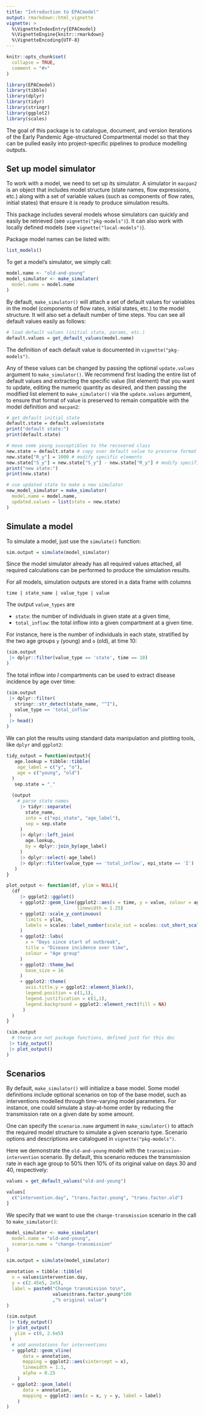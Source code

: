 ```yaml
---
title: "Introduction to EPACmodel"
output: rmarkdown::html_vignette
vignette: >
  %\VignetteIndexEntry{EPACmodel}
  %\VignetteEngine{knitr::rmarkdown}
  %\VignetteEncoding{UTF-8}
---
```


```r
knitr::opts_chunk$set(
  collapse = TRUE,
  comment = "#>"
)
```

```r
library(EPACmodel)
library(tibble)
library(dplyr)
library(tidyr)
library(stringr)
library(ggplot2)
library(scales)
```

The goal of this package is to catalogue, document, and version iterations of the Early Pandemic Age-structured Compartmental model so that they can be pulled easily into project-specific pipelines to produce modelling outputs. 

## Set up model simulator

To work with a model, we need to set up its simulator. A simulator in `macpan2` is an object that includes model structure (state names, flow expressions, etc.) along with a set of variable values (such as components of flow rates, initial states) that ensure it is ready to produce simulation results. 

This package includes several models whose simulators can quickly and easily be retrieved (see `vignette("pkg-models")`). It can also work with locally defined models (see `vignette("local-models")`). 

Package model names can be listed with:

```r
list_models()
```

To get a model's simulator, we simply call:

```r
model.name <- "old-and-young"
model_simulator <- make_simulator(
  model.name = model.name
)
```

By default, `make_simulator()` will attach a set of default values for variables in the model (components of flow rates, initial states, etc.) to the model structure. It will also set a default number of time steps. You can see all default values easily as follows:

```r
# load default values (initial state, params, etc.)
default.values = get_default_values(model.name)
```

The definition of each default value is documented in `vignette("pkg-models")`.

Any of these values can be changed by passing the optional `update.values` argument to `make_simulator()`. We recommend first loading the entire list of default values and extracting the specific value (list element) that you want to update, editing the numeric quantity as desired, and then passing the modified list element to `make_simulator()` via the `update.values` argument, to ensure that format of value is preserved to remain compatible with the model definition and `macpan2`:

```r
# get default initial state
default.state = default.values$state
print("default state:")
print(default.state)

# move some young susceptibles to the recovered class
new.state = default.state # copy over default value to preserve format
new.state["R_y"] = 1000 # modify specific elements
new.state["S_y"] = new.state["S_y"] - new.state["R_y"] # modify specific elements
print("new state:")
print(new.state)

# use updated state to make a new simulator 
new_model_simulator = make_simulator(
  model.name = model.name,
  updated.values = list(state = new.state)
)
```

## Simulate a model

To simulate a model, just use the `simulate()` function:

```r
sim.output = simulate(model_simulator)
```

Since the model simulator already has all required values attached, all required calculations can be performed to produce the simulation results. 

For all models, simulation outputs are stored in a data frame with columns

```
time | state_name | value_type | value
```

The output `value_types` are

- `state`: the number of individuals in given state at a given time,
- `total_inflow`: the total inflow into a given compartment at a given time.

For instance, here is the number of individuals in each state, stratified by the two age groups `y` (young) and `o` (old), at time 10:

```r
(sim.output
 |> dplyr::filter(value_type == 'state', time == 10)
)
```

The total inflow into $I$ compartments can be used to extract disease incidence by age over time:

```r
(sim.output
 |> dplyr::filter(
   stringr::str_detect(state_name, "^I"),
   value_type == 'total_inflow'
 )
 |> head()
)
```

We can plot the results using standard data manipulation and plotting tools, like `dplyr` and `ggplot2`:

```r
tidy_output = function(output){
   age.lookup = tibble::tibble(
    age_label = c("y", "o"),
    age = c("young", "old")
  )
   sep.state = "_"
  
  (output
    # parse state names
     |> tidyr::separate(
       state_name,
       into = c("epi_state", "age_label"),
       sep = sep.state
     )
     |> dplyr::left_join(
       age.lookup,
       by = dplyr::join_by(age_label)
     )
     |> dplyr::select(-age_label)
     |> dplyr::filter(value_type == 'total_inflow', epi_state == 'I')
   )
}

plot_output <- function(df, ylim = NULL){
  (df
     |> ggplot2::ggplot()
     + ggplot2::geom_line(ggplot2::aes(x = time, y = value, colour = age),
                          linewidth = 1.25)
     + ggplot2::scale_y_continuous(
       limits = ylim,
       labels = scales::label_number(scale_cut = scales::cut_short_scale())
     )
     + ggplot2::labs(
       x = "Days since start of outbreak",
       title = "Disease incidence over time",
       colour = "Age group"
     )
     + ggplot2::theme_bw(
       base_size = 16
     )
     + ggplot2::theme(
       axis.title.y = ggplot2::element_blank(),
       legend.position = c(1,1),
       legend.justification = c(1,1),
       legend.background = ggplot2::element_rect(fill = NA)
      )
  )
}

(sim.output
  # these are not package functions, defined just for this doc
 |> tidy_output()
 |> plot_output()
)
```

## Scenarios

By default, `make_simulator()` will initialize a base model. Some model definitions include optional scenarios on top of the base model, such as interventions modelled through time-varying model parameters. For instance, one could simulate a stay-at-home order by reducing the transmission rate on a given date by some amount. 

One can specify the `scenario.name` argument in `make_simulator()` to attach the required model structure to simulate a given scenario type. Scenario options and descriptions are catalogued in `vignette("pkg-models")`.

Here we demonstrate the `old-and-young` model with the `transmission-intervention` scenario. By default, this scenario reduces the transmission rate in each age group to 50% then 10% of its original value on days 30 and 40, respectively:

```r
values = get_default_values("old-and-young")

values[
  c("intervention.day", "trans.factor.young", "trans.factor.old")
]
```

We specify that we want to use the `change-transmission` scenario in the call to `make_simulator()`:

```r
model_simulator <- make_simulator(
  model.name = "old-and-young",
  scenario.name = "change-transmission"
)

sim.output = simulate(model_simulator)
```

```r
annotation = tibble::tibble(
  x = values$intervention.day,
  y = c(2.45e5, 2e5),
  label = paste0("Change transmission to\n",
                 values$trans.factor.young*100
                 ,"% original value")
)

(sim.output
 |> tidy_output()
 |> plot_output(
   ylim = c(0, 2.6e5)
 )
  # add annotations for interventions
  + ggplot2::geom_vline(
      data = annotation,
      mapping = ggplot2::aes(xintercept = x),
      linewidth = 1.1,
      alpha = 0.25
    )
  + ggplot2::geom_label(
      data = annotation,
      mapping = ggplot2::aes(x = x, y = y, label = label)
    )
)
```
